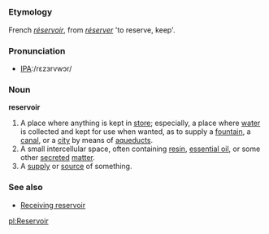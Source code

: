 =={{En}}==

===Etymology===
French  ''[[réservoir]]'', from ''[[réserver]]'' 'to reserve, keep'.

===Pronunciation===
*[[w:International Phonetic Alphabet|IPA]]:/rɛzɜrvwɔr/

===Noun===
'''reservoir'''
# A place where anything is kept in [[store]]; especially, a place where [[water]] is collected and kept for use when wanted, as to supply a [[fountain]], a [[canal]], or a [[city]] by means of [[aqueduct]]s.
# A small intercellular space, often containing [[resin]], [[essential oil]], or some other [[secreted]] [[matter]].
# A [[supply]] or [[source]] of something.

===See also===
*[[Receiving reservoir]]

[[pl:Reservoir]]